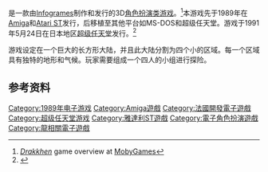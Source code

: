 {{NoteTA
| G1=Games
}}

{{vgname|屠龙传记|en=Drakkhen}}是一款由[[Infogrames|Infogrames]]制作和发行的3D[[角色扮演类游戏|角色扮演类游戏]]。<ref name="mobygames">[http://www.mobygames.com/game/drakkhen ''Drakkhen''] {{Wayback|url=http://www.mobygames.com/game/drakkhen |date=20151123183346 }} game overview at [[MobyGames|MobyGames]]</ref>本游戏先于1989年在[[Amiga|Amiga]]和[[Atari_ST|Atari ST]]发行，后移植至其他平台如MS-DOS和超级任天堂。游戏于1991年5月24日在日本地区[[超级任天堂|超级任天堂]]发行。<ref name="gamefaqs">{{cite web| url = http://www.gamefaqs.com/snes/588297-drakkhen/data| title = Release information| publisher = [[GameFAQs|GameFAQs]]| date = | accessdate = 2015-10-23| archive-date = 2015-11-23| archive-url = https://web.archive.org/web/20151123142257/http://www.gamefaqs.com/snes/588297-drakkhen/data| dead-url = no}}</ref>

游戏设定在一个巨大的长方形大陆，并且此大陆分割为四个小的区域。每一个区域具有独特的地形和气候。玩家需要组成一个四人的小组进行探险。

== 参考资料 ==
{{Reflist}}

{{DEFAULTSORT:Drakkhen}}
[[Category:1989年电子游戏|Category:1989年电子游戏]]
[[Category:Amiga遊戲|Category:Amiga遊戲]]
[[Category:法國開發電子遊戲|Category:法國開發電子遊戲]]
[[Category:超级任天堂游戏|Category:超级任天堂游戏]]
[[Category:雅達利ST遊戲|Category:雅達利ST遊戲]]
[[Category:電子角色扮演遊戲|Category:電子角色扮演遊戲]]
[[Category:龍相關電子遊戲|Category:龍相關電子遊戲]]

{{Rpg-videogame-stub}}
